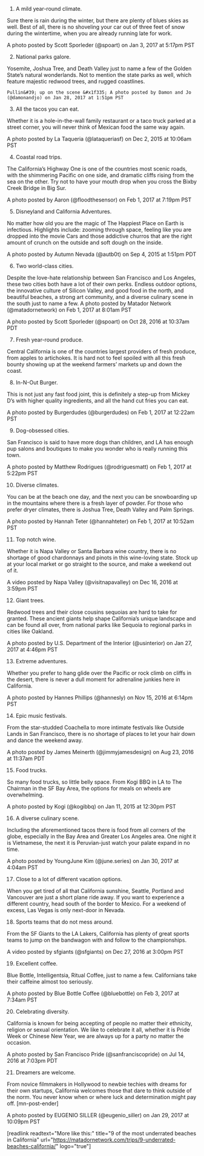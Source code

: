 1. A mild year-round climate.
 
Sure there is rain during the winter, but there are plenty of blues skies as well. Best of all, there is no shoveling your car out of three feet of snow during the wintertime, when you are already running late for work.
 
  A photo posted by Scott Sporleder (@spoart) on Jan 3, 2017 at 5:17pm PST 
 
2. National parks galore.
 
Yosemite, Joshua Tree, and Death Valley just to name a few of the Golden State’s natural wonderlands. Not to mention the state parks as well, which feature majestic redwood trees, and rugged coastlines.
 
    Pullin&#39; up on the scene &#x1f335; A photo posted by Damon and Jo (@damonandjo) on Jan 28, 2017 at 1:51pm PST 
 
3. All the tacos you can eat.
 
Whether it is a hole-in-the-wall family restaurant or a taco truck parked at a street corner, you will never think of Mexican food the same way again.
 
  A photo posted by La Taqueria (@lataqueriasf) on Dec 2, 2015 at 10:06am PST 
 
4. Coastal road trips.
 
The California’s Highway One is one of the countries most scenic roads, with the shimmering Pacific on one side, and dramatic cliffs rising from the sea on the other. Try not to have your mouth drop when you cross the Bixby Creek Bridge in Big Sur.
 
  A photo posted by Aaron (@floodthesensor) on Feb 1, 2017 at 7:19pm PST 
 
5. Disneyland and California Adventures.
 
No matter how old you are the magic of The Happiest Place on Earth is infectious. Highlights include: zooming through space, feeling like you are dropped into the movie Cars and those addictive churros that are the right amount of crunch on the outside and soft dough on the inside.
 
  A photo posted by Autumn Nevada (@autb0t) on Sep 4, 2015 at 1:51pm PDT 
 
6. Two world-class cities.
 
Despite the love-hate relationship between San Francisco and Los Angeles, these two cities both have a lot of their own perks. Endless outdoor options, the innovative culture of Silicon Valley, and good food in the north, and beautiful beaches, a strong art community, and a diverse culinary scene in the south just to name a few.
  A photo posted by Matador Network (@matadornetwork) on Feb 1, 2017 at 8:01am PST 
 
  A photo posted by Scott Sporleder (@spoart) on Oct 28, 2016 at 10:37am PDT 
 
7.  Fresh year-round produce.
 
Central California is one of the countries largest providers of fresh produce, from apples to artichokes. It is hard not to feel spoiled with all this fresh bounty showing up at the weekend farmers’ markets up and down the coast.
 
8. In-N-Out Burger.
 
This is not just any fast food joint, this is definitely a step-up from Mickey D’s with higher quality ingredients, and all the hand cut fries you can eat.
 
  A photo posted by Burgerdudes (@burgerdudes) on Feb 1, 2017 at 12:22am PST 
 
9. Dog-obsessed cities.
 
San Francisco is said to have more dogs than children, and LA has enough pup salons and boutiques to make you wonder who is really running this town. 
 
  A photo posted by Matthew Rodrigues (@rodriguesmatt) on Feb 1, 2017 at 5:22pm PST 
 
10. Diverse climates.
 
You can be at the beach one day, and the next you can be snowboarding up in the mountains where there is a fresh layer of powder. For those who prefer dryer climates, there is Joshua Tree, Death Valley and Palm Springs.
 
  A photo posted by Hannah Teter (@hannahteter) on Feb 1, 2017 at 10:52am PST 
 
11. Top notch wine.
 
Whether it is Napa Valley or Santa Barbara wine country, there is no shortage of good chardonnays and pinots in this wine-loving state. Stock up at your local market or go straight to the source, and make a weekend out of it.
 
  A video posted by Napa Valley (@visitnapavalley) on Dec 16, 2016 at 3:59pm PST 
 
12. Giant trees.
 
Redwood trees and their close cousins sequoias are hard to take for granted. These ancient giants help shape California’s unique landscape and can be found all over, from national parks like Sequoia to regional parks in cities like Oakland.
 
  A photo posted by U.S. Department of the Interior (@usinterior) on Jan 27, 2017 at 4:46pm PST 
 
13. Extreme adventures.
 
Whether you prefer to hang glide over the Pacific or rock climb on cliffs in the desert, there is never a dull moment for adrenaline junkies here in California.
 
  A photo posted by Hannes Phillips (@hannesly) on Nov 15, 2016 at 6:14pm PST 
 
 
14. Epic music festivals.
 
From the star-studded Coachella to more intimate festivals like Outside Lands in San Francisco, there is no shortage of places to let your hair down and dance the weekend away.
 
  A photo posted by James Meinerth (@jimmyjamesdesign) on Aug 23, 2016 at 11:37am PDT 
 
15. Food trucks.
 
So many food trucks, so little belly space. From Kogi BBQ in LA to The Chairman in the SF Bay Area, the options for meals on wheels are overwhelming.
 
  A photo posted by Kogi (@kogibbq) on Jan 11, 2015 at 12:30pm PST 
 
16. A diverse culinary scene.
 
Including the aforementioned tacos there is food from all corners of the globe, especially in the Bay Area and Greater Los Angeles area. One night it is Vietnamese, the next it is Peruvian-just watch your palate expand in no time.
 
  A photo posted by YoungJune Kim (@june.series) on Jan 30, 2017 at 4:04am PST 
 
 
17. Close to a lot of different vacation options.
 
When you get tired of all that California sunshine, Seattle, Portland and Vancouver are just a short plane ride away. If you want to experience a different country, head south of the border to Mexico. For a weekend of excess, Las Vegas is only next-door in Nevada.
 
18. Sports teams that do not mess around.
 
From the SF Giants to the LA Lakers, California has plenty of great sports teams to jump on the bandwagon with and follow to the championships.
 
  A video posted by sfgiants (@sfgiants) on Dec 27, 2016 at 3:00pm PST 
 
 
19. Excellent coffee.
 
Blue Bottle, Intelligentsia, Ritual Coffee, just to name a few. Californians take their caffeine almost too seriously.
 
  A photo posted by Blue Bottle Coffee (@bluebottle) on Feb 3, 2017 at 7:34am PST 
 
20. Celebrating diversity.
 
California is known for being accepting of people no matter their ethnicity, religion or sexual orientation. We like to celebrate it all, whether it is Pride Week or Chinese New Year, we are always up for a party no matter the occasion.
 
  A photo posted by San Francisco Pride (@sanfranciscopride) on Jul 14, 2016 at 7:03pm PDT 
 
21. Dreamers are welcome.
 
From novice filmmakers in Hollywood to newbie techies with dreams for their own startups, California welcomes those that dare to think outside of the norm. You never know when or where luck and determination might pay off. [mn-post-ender]
 
  A photo posted by EUGENIO SILLER (@eugenio_siller) on Jan 29, 2017 at 10:09pm PST 

[readlink readtext="More like this:" title="9 of the most underrated beaches in California" url="https://matadornetwork.com/trips/9-underrated-beaches-california/" logo="true"]